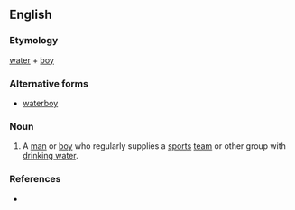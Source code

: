 ==English==

===Etymology===
[[water]] + [[boy]]

===Alternative forms===
* [[waterboy]]

===Noun===
{{en-noun}}

# A [[man]] or [[boy]] who regularly supplies a [[sports]] [[team]] or other group with [[drinking water]].

===References===
* {{R:Websters}}